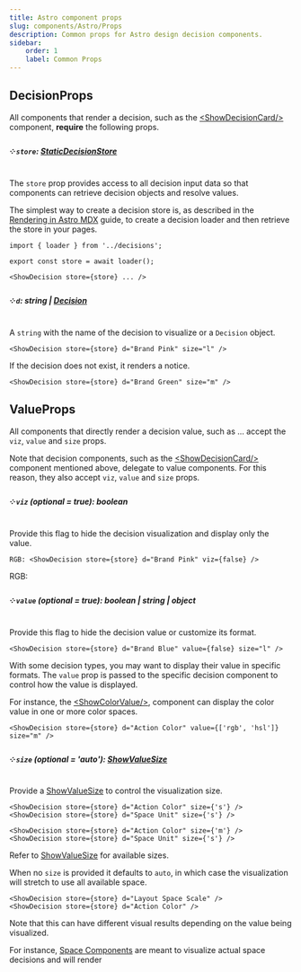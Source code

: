 ```yaml
---
title: Astro component props
slug: components/Astro/Props
description: Common props for Astro design decision components.
sidebar:
    order: 1
    label: Common Props
---
```





## DecisionProps

All components that render a decision, such as the
[&lt;ShowDecisionCard/&gt;](/components/Astro/Cards/show-decision-card/) component,
**require** the following props.

##### ༶ `store`: [StaticDecisionStore](/api/designer-functions/Types/StaticDecisionStore)

The `store` prop provides access to all decision input data so that components can
retrieve decision objects and resolve values.

The simplest way to create a decision store is, as described in the
[Rendering in Astro MDX](/guides/documenting-design-decisions-with-astro-and-mdx)
guide, to create a decision loader and then retrieve the store in your pages.

```mdx
import { loader } from '../decisions';

export const store = await loader();

<ShowDecision store={store} ... />
```

##### ༶ `d`: string | [Decision](/api/designer-decisions/Types/Decision)

A `string` with the name of the decision to visualize or a `Decision` object.

```mdx
<ShowDecision store={store} d="Brand Pink" size="l" />
```

<CardGrid>
    <ShowDecision store={store} d="Brand Pink" size="l" />
</CardGrid>

If the decision does not exist, it renders a notice.

```mdx
<ShowDecision store={store} d="Brand Green" size="m" />
```

<CardGrid>
    <ShowDecision store={store} d="Brand Green" size="m" />
</CardGrid>

## ValueProps

All components that directly render a decision value, such as ...
accept the `viz`, `value` and `size` props.

Note that decision components, such as the
[&lt;ShowDecisionCard/&gt;](/components/Astro/Cards/show-decision-card/) component
mentioned above, delegate to value components. For this reason, they also
accept `viz`, `value` and `size` props.

##### ༶ `viz` (optional = true): boolean

Provide this flag to hide the decision visualization and display only the value.

```mdx
RGB: <ShowDecision store={store} d="Brand Pink" viz={false} />
```

<FlexRow align="center" vpad>
    RGB: <ShowDecision store={store} d="Brand Pink" viz={false} />
</FlexRow>

##### ༶ `value` (optional = true): boolean | string | object

Provide this flag to hide the decision value or customize its format.

```mdx
<ShowDecision store={store} d="Brand Blue" value={false} size="l" />
```

<CardGrid>
    <ShowDecision store={store} d="Brand Blue" value={false} size="l" />
</CardGrid>

With some decision types, you may want to display their value in specific formats. The `value`
prop is passed to the specific decision component to control how the value is displayed.

For instance, the
[&lt;ShowColorValue/&gt;](/components/Astro/Decisions/color#showcolorvaluedecision),
component can display the color value in one or more color spaces.

```mdx
<ShowDecision store={store} d="Action Color" value={['rgb', 'hsl']} size="m" />
```

<CardGrid>
    <ShowDecision store={store} d="Action Color" value={['rgb', 'hsl']} size="m" />
</CardGrid>

##### ༶ `size` (optional = 'auto'): [ShowValueSize](/api/designer-decisions/Types/ShowValueSize/)

Provide a [ShowValueSize](/api/designer-decisions/Types/ShowValueSize/) to control the
visualization size.

```mdx
<ShowDecision store={store} d="Action Color" size={'s'} />
<ShowDecision store={store} d="Space Unit" size={'s'} />

<ShowDecision store={store} d="Action Color" size={'m'} />
<ShowDecision store={store} d="Space Unit" size={'s'} />
```

<FlexStack vpad>
    <CardGrid>
        <ShowDecision store={store} d="Action Color" size={'s'} />
        <ShowDecision store={store} d="Space Unit" size={'s'} />
    </CardGrid>
    <CardGrid>
        <ShowDecision store={store} d="Action Color" size={'m'} />
        <ShowDecision store={store} d="Space Unit" size={'m'} />
    </CardGrid>
</FlexStack>

Refer to [ShowValueSize](/api/designer-decisions/Types/ShowValueSize/) for available sizes.

When no `size` is provided it defaults to `auto`, in which case the visualization
will stretch to use all available space.

```mdx
<ShowDecision store={store} d="Layout Space Scale" />
<ShowDecision store={store} d="Action Color" />
```

Note that this can have different visual results depending on the value being visualized.

For instance, [Space Components](/components/Astro/Decisions/space/) are meant to visualize actual
space decisions and will render

<FlexStack vpad>
    <ShowDecision store={store} d="Layout Space Scale" />
</FlexStack>
<FlexStack vpad>
    <ShowDecision store={store} d="Action Color" value="hsl" />
</FlexStack>
